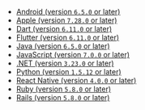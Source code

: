 - [Android (version `6.5.0` or later)](/platforms/android/performance/instrumentation/performance-metrics/)
- [Apple (version `7.28.0` or later)](/platforms/apple/performance/instrumentation/performance-metrics/)
- [Dart (version `6.11.0` or later)](/platforms/dart/performance/instrumentation/performance-metrics/)
- [Flutter (version `6.11.0` or later)](/platforms/dart/guides/flutter/performance/instrumentation/performance-metrics/)
- [Java (version `6.5.0` or later)](/platforms/java/performance/instrumentation/performance-metrics/)
- [JavaScript (version `7.0.0` or later)](/platforms/javascript/tracing/span-metrics/)
- [.NET (version `3.23.0` or later)](/platforms/dotnet/performance/instrumentation/performance-metrics/)
- [Python (version `1.5.12` or later)](/platforms/python/tracing/instrumentation/custom-instrumentation/)
- [React Native (version `4.0.0` or later)](/platforms/react-native/performance/instrumentation/performance-metrics/)
- [Ruby (version `5.8.0` or later)](/platforms/ruby/performance/instrumentation/performance-metrics/)
- [Rails (version `5.8.0` or later)](/platforms/ruby/guides/rails/performance/instrumentation/performance-metrics/)

